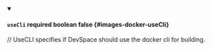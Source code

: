 
<details className="config-field" data-expandable="false" open>
<summary>

#### `useCli` <span className="config-field-required" data-required="false">required</span> <span className="config-field-type">boolean</span> <span className="config-field-default">false</span> <span className="config-field-enum"></span> {#images-docker-useCli}

// UseCLI specifies if DevSpace should use the docker cli for building.

</summary>



</details>
